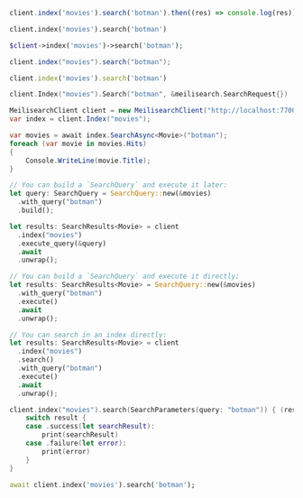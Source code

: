<CodeGroup>

```javascript JS
client.index('movies').search('botman').then((res) => console.log(res))
```

```python Python
client.index('movies').search('botman')
```

```php PHP
$client->index('movies')->search('botman');
```

```java Java
client.index("movies").search("botman");
```

```ruby Ruby
client.index('movies').search('botman')
```

```go Go
client.Index("movies").Search("botman", &meilisearch.SearchRequest{})
```

```csharp C#
MeilisearchClient client = new MeilisearchClient("http://localhost:7700", "masterKey");
var index = client.Index("movies");

var movies = await index.SearchAsync<Movie>("botman");
foreach (var movie in movies.Hits)
{
    Console.WriteLine(movie.Title);
}
```

```rust Rust
// You can build a `SearchQuery` and execute it later:
let query: SearchQuery = SearchQuery::new(&movies)
  .with_query("botman")
  .build();

let results: SearchResults<Movie> = client
  .index("movies")
  .execute_query(&query)
  .await
  .unwrap();

// You can build a `SearchQuery` and execute it directly:
let results: SearchResults<Movie> = SearchQuery::new(&movies)
  .with_query("botman")
  .execute()
  .await
  .unwrap();

// You can search in an index directly:
let results: SearchResults<Movie> = client
  .index("movies")
  .search()
  .with_query("botman")
  .execute()
  .await
  .unwrap();
```

```swift Swift
client.index("movies").search(SearchParameters(query: "botman")) { (result) in
    switch result {
    case .success(let searchResult):
        print(searchResult)
    case .failure(let error):
        print(error)
    }
}
```

```dart Dart
await client.index('movies').search('botman');
```
</CodeGroup>